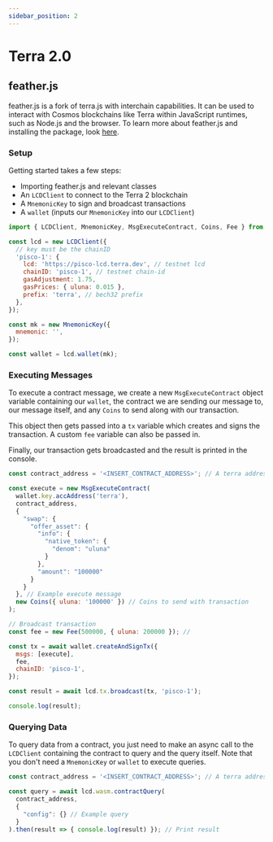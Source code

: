 ```yaml
---
sidebar_position: 2
---
```


# Terra 2.0

## feather.js

feather.js is a fork of terra.js with interchain capabilities. It can be used to interact with Cosmos blockchains like Terra within JavaScript runtimes, such as Node.js and the browser. To learn more about feather.js and installing the package, look [here](https://docs.terra.money/develop/feather-js/).

### Setup

Getting started takes a few steps: 

- Importing feather.js and relevant classes  
- An `LCDClient` to connect to the Terra 2 blockchain
- A `MnemonicKey` to sign and broadcast transactions 
- A `wallet` (inputs our `MnemonicKey` into our `LCDClient`)

```js 
import { LCDClient, MnemonicKey, MsgExecuteContract, Coins, Fee } from '@terra-money/feather.js';

const lcd = new LCDClient({
  // key must be the chainID
  'pisco-1': {
    lcd: 'https://pisco-lcd.terra.dev', // testnet lcd
    chainID: 'pisco-1', // testnet chain-id
    gasAdjustment: 1.75,
    gasPrices: { uluna: 0.015 },
    prefix: 'terra', // bech32 prefix
  },
});

const mk = new MnemonicKey({
  mnemonic: '',
});

const wallet = lcd.wallet(mk);
```

### Executing Messages

To execute a contract message, we create a new `MsgExecuteContract` object variable containing our `wallet`, the contract we are sending our message to, our message itself, and any `Coins` to send along with our transaction. 

This object then gets passed into a `tx` variable which creates and signs the transaction. A custom `fee` variable can also be passed in. 

Finally, our transaction gets broadcasted and the result is printed in the console. 

```js
const contract_address = '<INSERT_CONTRACT_ADDRESS>'; // A terra address on pisco-1

const execute = new MsgExecuteContract(
  wallet.key.accAddress('terra'),
  contract_address,
  {
    "swap": {
      "offer_asset": {
        "info": {
          "native_token": {
            "denom": "uluna"
          }
        },
        "amount": "100000"
      }
    }
  }, // Example execute message  
  new Coins({ uluna: '100000' }) // Coins to send with transaction
);

// Broadcast transaction
const fee = new Fee(500000, { uluna: 200000 }); // 

const tx = await wallet.createAndSignTx({
  msgs: [execute],
  fee,
  chainID: 'pisco-1',
});

const result = await lcd.tx.broadcast(tx, 'pisco-1');

console.log(result);
```

### Querying Data

To query data from a contract, you just need to make an async call to the `LCDClient` containing the contract to query and the query itself. Note that you don't need a `MnemonicKey` or `wallet` to execute queries. 


```js
const contract_address = '<INSERT_CONTRACT_ADDRESS>'; // A terra address on pisco-1

const query = await lcd.wasm.contractQuery(
  contract_address, 
  {
    "config": {} // Example query
  }
).then(result => { console.log(result) }); // Print result 
```